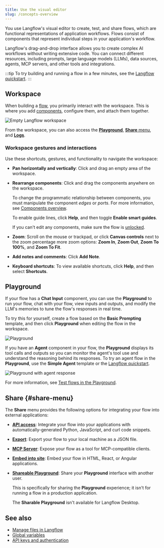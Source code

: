 ```yaml
---
title: Use the visual editor
slug: /concepts-overview
---
```



You use Langflow's visual editor to create, test, and share flows, which are functional representations of application workflows.
Flows consist of components that represent individual steps in your application's workflow.

Langflow's drag-and-drop interface allows you to create complex AI workflows without writing extensive code.
You can connect different resources, including prompts, large language models (LLMs), data sources, agents, MCP servers, and other tools and integrations.

:::tip
To try building and running a flow in a few minutes, see the [Langflow quickstart](/get-started-quickstart).
:::

## Workspace

When building a [flow](/concepts-flows), you primarily interact with the workspace.
This is where you add [components](/concepts-components), configure them, and attach them together.

![Empty Langflow workspace](/img/workspace.png)

From the workspace, you can also access the [**Playground**](#playground), [**Share** menu](#share-menu), and [**Logs**](/logging).

### Workspace gestures and interactions

Use these shortcuts, gestures, and functionality to navigate the workspace:

- **Pan horizontally and vertically**: Click and drag an empty area of the workspace.

- **Rearrange components**: Click and drag the components anywhere on the workspace.

    To change the programmatic relationship between components, you must manipulate the component _edges_ or _ports_. For more information, see [Components overview](/concepts-components).

    To enable guide lines, click <Icon name="CircleQuestionMark" aria-hidden="true" /> **Help**, and then toggle **Enable smart guides**.

    If you can't edit any components, make sure the flow is [unlocked](/concepts-flows#lock-a-flow).

- **Zoom**: Scroll on the mouse or trackpad, or click <Icon name="ChevronUp" aria-hidden="true" /> **Canvas controls** next to the zoom percentage more zoom options: **Zoom In**, **Zoom Out**, **Zoom To 100%**, and **Zoom To Fit**.

- **Add notes and comments**: Click <Icon name="StickyNote" aria-hidden="true"/> **Add Note**.

- **Keyboard shortcuts**: To view available shortcuts, click <Icon name="CircleQuestionMark" aria-hidden="true" /> **Help**, and then select **Shortcuts**.

## Playground

If your flow has a **Chat Input** component, you can use the **Playground** to run your flow, chat with your flow, view inputs and outputs, and modify the LLM's memories to tune the flow's responses in real time.

To try this for yourself, create a flow based on the **Basic Prompting** template, and then click <Icon name="Play" aria-hidden="true"/> **Playground** when editing the flow in the workspace.

![Playground](/img/playground.png)

If you have an **Agent** component in your flow, the **Playground** displays its tool calls and outputs so you can monitor the agent's tool use and understand the reasoning behind its responses.
To try an agent flow in the **Playground**, use the **Simple Agent** template or the [Langflow quickstart](/get-started-quickstart).

![Playground with agent response](/img/playground-with-agent.png)

For more information, see [Test flows in the Playground](/concepts-playground).

## Share {#share-menu}

The **Share** menu provides the following options for integrating your flow into external applications:

* [**API access**](/concepts-publish#api-access): Integrate your flow into your applications with automatically-generated Python, JavaScript, and curl code snippets.
* [**Export**](/concepts-flows-import#export-a-flow): Export your flow to your local machine as a JSON file.
* [**MCP Server**](/mcp-server): Expose your flow as a tool for MCP-compatible clients.
* [**Embed into site**](/concepts-publish#embedded-chat-widget): Embed your flow in HTML, React, or Angular applications.
* [**Shareable Playground**](/concepts-playground#share-a-flows-playground): Share your **Playground** interface with another user.

    This is specifically for sharing the **Playground** experience; it isn't for running a flow in a production application.

    The **Sharable Playground** isn't available for Langflow Desktop.

## See also

* [Manage files in Langflow](/concepts-file-management)
* [Global variables](/configuration-global-variables)
* [API keys and authentication](/api-keys-and-authentication)